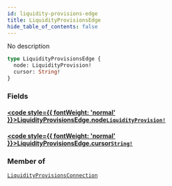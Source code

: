 ```yaml
---
id: liquidity-provisions-edge
title: LiquidityProvisionsEdge
hide_table_of_contents: false
---
```








No description

```graphql
type LiquidityProvisionsEdge {
  node: LiquidityProvision!
  cursor: String!
}
```


### Fields

#### [<code style={{ fontWeight: 'normal' }}>LiquidityProvisionsEdge.<b>node</b></code>](#)<Bullet />[`LiquidityProvision!`](/docs/testnet/graphql/objects/liquidity-provision) <Badge class="secondary" text="non-null"/> <Badge class="secondary" text="object"/>
> 
> 

#### [<code style={{ fontWeight: 'normal' }}>LiquidityProvisionsEdge.<b>cursor</b></code>](#)<Bullet />[`String!`](/docs/testnet/graphql/scalars/string) <Badge class="secondary" text="non-null"/> <Badge class="secondary" text="scalar"/>
> 
> 



### Member of

[`LiquidityProvisionsConnection`](/docs/testnet/graphql/objects/liquidity-provisions-connection)  <Badge class="secondary" text="object"/>



